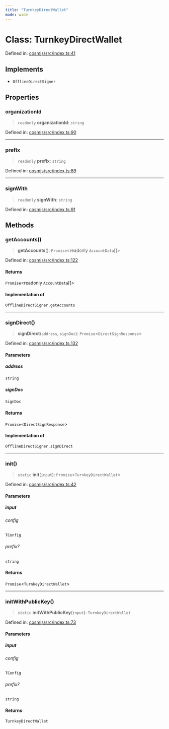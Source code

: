 ```yaml
---
title: "TurnkeyDirectWallet"
mode: wide
---
```

  
# Class: TurnkeyDirectWallet

Defined in: [cosmjs/src/index.ts:41](https://github.com/tkhq/sdk/blob/94193410cf3571aa019a0b9408107eeb43e39e16/packages/cosmjs/src/index.ts#L41)

## Implements

- `OfflineDirectSigner`

## Properties

### organizationId

> `readonly` **organizationId**: `string`

Defined in: [cosmjs/src/index.ts:90](https://github.com/tkhq/sdk/blob/94193410cf3571aa019a0b9408107eeb43e39e16/packages/cosmjs/src/index.ts#L90)

***

### prefix

> `readonly` **prefix**: `string`

Defined in: [cosmjs/src/index.ts:89](https://github.com/tkhq/sdk/blob/94193410cf3571aa019a0b9408107eeb43e39e16/packages/cosmjs/src/index.ts#L89)

***

### signWith

> `readonly` **signWith**: `string`

Defined in: [cosmjs/src/index.ts:91](https://github.com/tkhq/sdk/blob/94193410cf3571aa019a0b9408107eeb43e39e16/packages/cosmjs/src/index.ts#L91)

## Methods

### getAccounts()

> **getAccounts**(): `Promise`\<readonly `AccountData`[]\>

Defined in: [cosmjs/src/index.ts:122](https://github.com/tkhq/sdk/blob/94193410cf3571aa019a0b9408107eeb43e39e16/packages/cosmjs/src/index.ts#L122)

#### Returns

`Promise`\<readonly `AccountData`[]\>

#### Implementation of

`OfflineDirectSigner.getAccounts`

***

### signDirect()

> **signDirect**(`address`, `signDoc`): `Promise`\<`DirectSignResponse`\>

Defined in: [cosmjs/src/index.ts:132](https://github.com/tkhq/sdk/blob/94193410cf3571aa019a0b9408107eeb43e39e16/packages/cosmjs/src/index.ts#L132)

#### Parameters

##### address

`string`

##### signDoc

`SignDoc`

#### Returns

`Promise`\<`DirectSignResponse`\>

#### Implementation of

`OfflineDirectSigner.signDirect`

***

### init()

> `static` **init**(`input`): `Promise`\<`TurnkeyDirectWallet`\>

Defined in: [cosmjs/src/index.ts:42](https://github.com/tkhq/sdk/blob/94193410cf3571aa019a0b9408107eeb43e39e16/packages/cosmjs/src/index.ts#L42)

#### Parameters

##### input

###### config

`TConfig`

###### prefix?

`string`

#### Returns

`Promise`\<`TurnkeyDirectWallet`\>

***

### initWithPublicKey()

> `static` **initWithPublicKey**(`input`): `TurnkeyDirectWallet`

Defined in: [cosmjs/src/index.ts:73](https://github.com/tkhq/sdk/blob/94193410cf3571aa019a0b9408107eeb43e39e16/packages/cosmjs/src/index.ts#L73)

#### Parameters

##### input

###### config

`TConfig`

###### prefix?

`string`

#### Returns

`TurnkeyDirectWallet`
